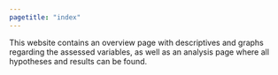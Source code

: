 ```yaml
---
pagetitle: "index"
---
```


This website contains an overview page with descriptives and graphs regarding the assessed variables, 
as well as an analysis page where all hypotheses and results can be found.